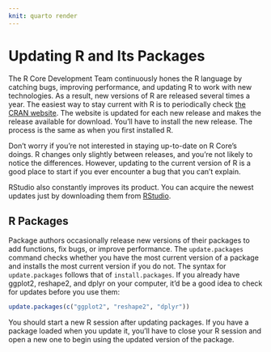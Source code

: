 ```yaml
---
knit: quarto render
---
```


# Updating R and Its Packages {#updating}

The R Core Development Team continuously hones the R language by catching bugs, improving performance, and updating R to work with new technologies. As a result, new versions of R are released several times a year. The easiest way to stay current with R is to periodically check [the CRAN website](http://cran.r-project.org). The website is updated for each new release and makes the release available for download. You'll have to install the new release. The process is the same as when you first installed R.

Don't worry if you're not interested in staying up-to-date on R Core's doings. R changes only slightly between releases, and you're not likely to notice the differences. However, updating to the current version of R is a good place to start if you ever encounter a bug that you can't explain. 

RStudio also constantly improves its product. You can acquire the newest updates just by downloading them from [RStudio](http://www.rstudio.com/ide).

## R Packages

Package authors occasionally release new versions of their packages to add functions, fix bugs, or improve performance. The `update.packages` command checks whether you have the most current version of a package and installs the most current version if you do not. The syntax for `update.packages` follows that of `install.packages`. If you already have ggplot2, reshape2, and dplyr on your computer, it'd be a good idea to check for updates before you use them:

```r
update.packages(c("ggplot2", "reshape2", "dplyr"))
```

You should start a new R session after updating packages. If you have a package loaded when you update it, you'll have to close your R session and open a new one to begin using the updated version of the package.
